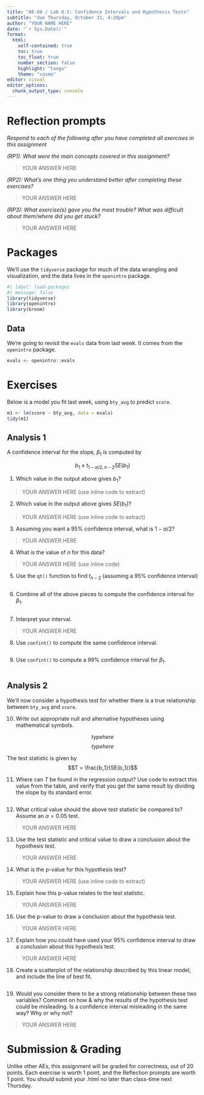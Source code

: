 ```yaml
---
title: "AE-08 / Lab 6.5: Confidence Intervals and Hypothesis Tests"
subtitle: "due Thursday, October 31, 4:20pm"
author: "YOUR NAME HERE"
date: "`r Sys.Date()`"
format: 
  html:
    self-contained: true
    toc: true
    toc_float: true
    number_section: false
    highlight: "tango"
    theme: "cosmo"
editor: visual
editor_options: 
  chunk_output_type: console
---
```


# Reflection prompts

*Respond to each of the following after you have completed all exercises in this assignment*

*(RP1): What were the main concepts covered in this assignment?*

> YOUR ANSWER HERE

*(RP2): What's one thing you understand better after completing these exercises?*

> YOUR ANSWER HERE

*(RP3): What exercise(s) gave you the most trouble? What was difficult about them/where did you get stuck?*

> YOUR ANSWER HERE

# Packages

We'll use the `tidyverse` package for much of the data wrangling and visualization, and the data lives in the `openintro` package.

```r
#| label: load-packages
#| message: false
library(tidyverse)
library(openintro)
library(broom)
```

## Data

We're going to revisit the `evals` data from last week. It comes from the `openintro` package.

```r
evals <- openintro::evals
```

# Exercises

Below is a model you fit last week, using `bty_avg` to predict `score`.

```r
m1 <- lm(score ~ bty_avg, data = evals)
tidy(m1)
```

## Analysis 1

A confidence interval for the slope, $\beta_1$ is computed by

$$b_1 \pm t_{1 - \alpha/2,n-2}SE(b_1)$$

1.  Which value in the output above gives $b_1$?

> YOUR ANSWER HERE (use inline code to extract)

2.  Which value in the output above gives $SE(b_1)$?

> YOUR ANSWER HERE (use inline code to extract)

3.  Assuming you want a 95% confidence interval, what is $1 - \alpha/2$?

> YOUR ANSWER HERE

4.  What is the value of $n$ for this data?

> YOUR ANSWER HERE (use inline code)

5.  Use the `qt()` function to find $t_{n-2}$ (assuming a 95% confidence interval)

```r

```

6.  Combine all of the above pieces to compute the confidence interval for $\beta_1$.

```r

```

7.  Interpret your interval.

> YOUR ANSWER HERE

8.  Use `confint()` to compute the same confidence interval.

```r

```

9.  Use `confint()` to compute a 99% confidence interval for $\beta_1$.

```r

```

## Analysis 2

We'll now consider a hypothesis test for whether there is a true relationship between `bty_avg` and `score`.

10. Write out appropriate null and alternative hypotheses using mathematical symbols.

$$typehere$$ $$typehere$$

The test statistic is given by $$T = \frac{b_1}{SE(b_1)}$$

11. Where can $T$ be found in the regression output? Use code to extract this value from the table, and verify that you get the same result by dividing the slope by its standard error.

```r

```

12. What critical value should the above test statistic be compared to? Assume an $\alpha = 0.05$ test.

> YOUR ANSWER HERE

13. Use the test statistic and critical value to draw a conclusion about the hypothesis test.

> YOUR ANSWER HERE

14. What is the p-value for this hypothesis test?

> YOUR ANSWER HERE (use inline code to extract)

15. Explain how this p-value relates to the test statistic.

> YOUR ANSWER HERE

16. Use the p-value to draw a conclusion about the hypothesis test.

> YOUR ANSWER HERE

17. Explain how you could have used your 95% confidence interval to draw a conclusion about this hypothesis test.

> YOUR ANSWER HERE

18. Create a scatterplot of the relationship described by this linear model, and include the line of best fit.

```r

```

19. Would you consider there to be a strong relationship between these two variables? Comment on how & why the results of the hypothesis test could be misleading. Is a confidence interval misleading in the same way? Why or why not?

> YOUR ANSWER HERE

# Submission & Grading

Unlike other AEs, this assignment will be graded for correctness, out of 20 points. Each exercise is worth 1 point, and the Reflection prompts are worth 1 point. You should submit your .html no later than class-time next Thursday.
